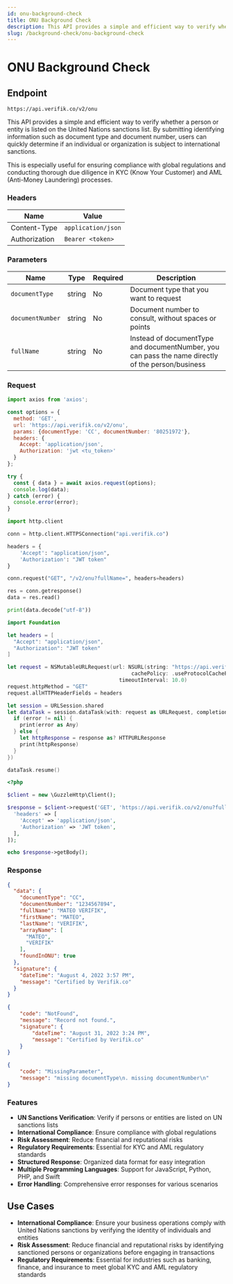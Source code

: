 ```yaml
---
id: onu-background-check
title: ONU Background Check
description: This API provides a simple and efficient way to verify whether a person or entity is listed on the United Nations sanctions list. By submitting identifying information such as document type and document number, users can quickly determine if an individual or organization is subject to international sanctions.
slug: /background-check/onu-background-check
---
```



# ONU Background Check

## Endpoint

```
https://api.verifik.co/v2/onu
```

This API provides a simple and efficient way to verify whether a person or entity is listed on the United Nations sanctions list. By submitting identifying information such as document type and document number, users can quickly determine if an individual or organization is subject to international sanctions.

This is especially useful for ensuring compliance with global regulations and conducting thorough due diligence in KYC (Know Your Customer) and AML (Anti-Money Laundering) processes.

### Headers

| Name          | Value              |
| ------------- | ------------------ |
| Content-Type  | `application/json` |
| Authorization | `Bearer <token>`   |

### Parameters

| Name           | Type   | Required | Description                                    |
| -------------- | ------ | -------- | ---------------------------------------------- |
| `documentType` | string | No       | Document type that you want to request         |
| `documentNumber` | string | No       | Document number to consult, without spaces or points |
| `fullName`     | string | No       | Instead of documentType and documentNumber, you can pass the name directly of the person/business |

### Request

<Tabs>
  <TabItem value="javascript" label="JavaScript">

```javascript
import axios from 'axios';

const options = {
  method: 'GET',
  url: 'https://api.verifik.co/v2/onu',
  params: {documentType: 'CC', documentNumber: '80251972'},
  headers: {
    Accept: 'application/json',
    Authorization: 'jwt <tu_token>'
  }
};

try {
  const { data } = await axios.request(options);
  console.log(data);
} catch (error) {
  console.error(error);
}
```

  </TabItem>
  <TabItem value="python" label="Python">

```python
import http.client

conn = http.client.HTTPSConnection("api.verifik.co")

headers = {
    'Accept': "application/json",
    'Authorization': "JWT token"
}

conn.request("GET", "/v2/onu?fullName=", headers=headers)

res = conn.getresponse()
data = res.read()

print(data.decode("utf-8"))
```

  </TabItem>
  <TabItem value="swift" label="Swift">

```swift
import Foundation

let headers = [
  "Accept": "application/json",
  "Authorization": "JWT token"
]

let request = NSMutableURLRequest(url: NSURL(string: "https://api.verifik.co/v2/onu?fullName=")! as URL,
                                        cachePolicy: .useProtocolCachePolicy,
                                    timeoutInterval: 10.0)
request.httpMethod = "GET"
request.allHTTPHeaderFields = headers

let session = URLSession.shared
let dataTask = session.dataTask(with: request as URLRequest, completionHandler: { (data, response, error) -> Void in
  if (error != nil) {
    print(error as Any)
  } else {
    let httpResponse = response as? HTTPURLResponse
    print(httpResponse)
  }
})

dataTask.resume()
```

  </TabItem>
  <TabItem value="php" label="PHP">

```php
<?php

$client = new \GuzzleHttp\Client();

$response = $client->request('GET', 'https://api.verifik.co/v2/onu?fullName=', [
  'headers' => [
    'Accept' => 'application/json',
    'Authorization' => 'JWT token',
  ],
]);

echo $response->getBody();
```

  </TabItem>
</Tabs>

### Response

<Tabs>
  <TabItem value="200" label="200">

```json
{
  "data": {
    "documentType": "CC",
    "documentNumber": "1234567894",
    "fullName": "MATEO VERIFIK",
    "firstName": "MATEO",
    "lastName": "VERIFIK",
    "arrayName": [
      "MATEO",
      "VERIFIK"
    ],
    "foundInONU": true
  },
  "signature": {
    "dateTime": "August 4, 2022 3:57 PM",
    "message": "Certified by Verifik.co"
  }
}
```

  </TabItem>
  <TabItem value="404" label="404">

```json
{
    "code": "NotFound",
    "message": "Record not found.",
    "signature": {
        "dateTime": "August 31, 2022 3:24 PM",
        "message": "Certified by Verifik.co"
    }
}
```

  </TabItem>
  <TabItem value="409" label="409">

```json
{
    "code": "MissingParameter",
    "message": "missing documentType\n. missing documentNumber\n"
}
```

  </TabItem>
</Tabs>

### Features

-   **UN Sanctions Verification**: Verify if persons or entities are listed on UN sanctions lists
-   **International Compliance**: Ensure compliance with global regulations
-   **Risk Assessment**: Reduce financial and reputational risks
-   **Regulatory Requirements**: Essential for KYC and AML regulatory standards
-   **Structured Response**: Organized data format for easy integration
-   **Multiple Programming Languages**: Support for JavaScript, Python, PHP, and Swift
-   **Error Handling**: Comprehensive error responses for various scenarios

## Use Cases

- **International Compliance**: Ensure your business operations comply with United Nations sanctions by verifying the identity of individuals and entities
- **Risk Assessment**: Reduce financial and reputational risks by identifying sanctioned persons or organizations before engaging in transactions
- **Regulatory Requirements**: Essential for industries such as banking, finance, and insurance to meet global KYC and AML regulatory standards
